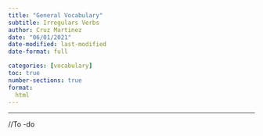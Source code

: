 ```yaml
---
title: "General Vocabulary"
subtitle: Irregulars Verbs
author: Cruz Martinez
date: "06/01/2021"
date-modified: last-modified
date-format: full

categories: [vocabulary]
toc: true
number-sections: true
format:
  html
---
```

---

//To -do
